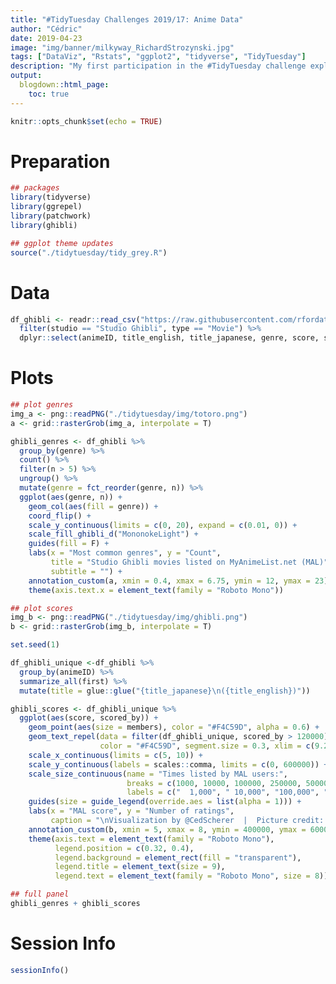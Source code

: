 ```yaml
---
title: "#TidyTuesday Challenges 2019/17: Anime Data"
author: "Cédric"
date: 2019-04-23
image: "img/banner/milkyway_RichardStrozynski.jpg"
tags: ["DataViz", "Rstats", "ggplot2", "tidyverse", "TidyTuesday"]
description: "My first participation in the #TidyTuesday challenge exploring data listed on MyAnimeList.net."
output:
  blogdown::html_page:
    toc: true
---
```


```r
knitr::opts_chunk$set(echo = TRUE)
```

# Preparation

```r
## packages
library(tidyverse)
library(ggrepel)
library(patchwork)
library(ghibli)

## ggplot theme updates
source("./tidytuesday/tidy_grey.R")
```

# Data

```r
df_ghibli <- readr::read_csv("https://raw.githubusercontent.com/rfordatascience/tidytuesday/master/data/2019/2019-04-23/tidy_anime.csv") %>% 
  filter(studio == "Studio Ghibli", type == "Movie") %>% 
  dplyr::select(animeID, title_english, title_japanese, genre, score, scored_by, members)
```

# Plots

```r
## plot genres
img_a <- png::readPNG("./tidytuesday/img/totoro.png") 
a <- grid::rasterGrob(img_a, interpolate = T) 

ghibli_genres <- df_ghibli %>% 
  group_by(genre) %>% 
  count() %>% 
  filter(n > 5) %>% 
  ungroup() %>% 
  mutate(genre = fct_reorder(genre, n)) %>% 
  ggplot(aes(genre, n)) +
    geom_col(aes(fill = genre)) +
    coord_flip() +
    scale_y_continuous(limits = c(0, 20), expand = c(0.01, 0)) +
    scale_fill_ghibli_d("MononokeLight") +
    guides(fill = F) + 
    labs(x = "Most common genres", y = "Count",
         title = "Studio Ghibli movies listed on MyAnimeList.net (MAL)",
         subtitle = "") +
    annotation_custom(a, xmin = 0.4, xmax = 6.75, ymin = 12, ymax = 23) +
    theme(axis.text.x = element_text(family = "Roboto Mono"))

## plot scores
img_b <- png::readPNG("./tidytuesday/img/ghibli.png") 
b <- grid::rasterGrob(img_b, interpolate = T) 

set.seed(1)

df_ghibli_unique <-df_ghibli %>% 
  group_by(animeID) %>% 
  summarize_all(first) %>% 
  mutate(title = glue::glue("{title_japanese}\n({title_english})"))

ghibli_scores <- df_ghibli_unique %>% 
  ggplot(aes(score, scored_by)) +
    geom_point(aes(size = members), color = "#F4C59D", alpha = 0.6) +
    geom_text_repel(data = filter(df_ghibli_unique, scored_by > 120000), aes(label = title), size = 1.75, family = "Poppins", 
                    color = "#F4C59D", segment.size = 0.3, xlim = c(9.25, 10), box.padding = 0.5, force = 5) +
    scale_x_continuous(limits = c(5, 10)) +
    scale_y_continuous(labels = scales::comma, limits = c(0, 600000)) + 
    scale_size_continuous(name = "Times listed by MAL users:",
                          breaks = c(1000, 10000, 100000, 250000, 500000), 
                          labels = c("  1,000", " 10,000", "100,000", "250,000", "500,000")) +
    guides(size = guide_legend(override.aes = list(alpha = 1))) +
    labs(x = "MAL score", y = "Number of ratings",
         caption = "\nVisualization by @CedScherer  |  Picture credit: Studio Ghibli, Inc & MangoKingoroo") +
    annotation_custom(b, xmin = 5, xmax = 8, ymin = 400000, ymax = 600000) +
    theme(axis.text = element_text(family = "Roboto Mono"),
          legend.position = c(0.32, 0.4),
          legend.background = element_rect(fill = "transparent"),
          legend.title = element_text(size = 9),
          legend.text = element_text(family = "Roboto Mono", size = 8))

## full panel
ghibli_genres + ghibli_scores
```

# Session Info

```r
sessionInfo()
```

